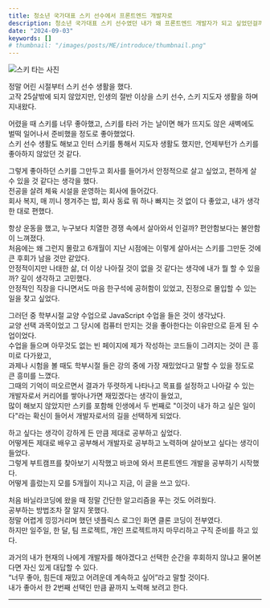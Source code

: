 ```yaml
---
title: 청소년 국가대표 스키 선수에서 프론트엔드 개발자로
description: 청소년 국가대표 스키 선수였던 내가 왜 프론트엔드 개발자가 되고 싶었던걸까?
date: "2024-09-03"
keywords: []
# thumbnail: "/images/posts/ME/introduce/thumbnail.png"
---
```


![스키 타는 사진](/images/posts/ME/introduce/ski.jpg)

정말 어린 시절부터 스키 선수 생활을 했다.  
고작 25살밖에 되지 않았지만, 인생의 절반 이상을 스키 선수, 스키 지도자 생활을 하며 지내왔다.  

어렸을 때 스키를 너무 좋아했고, 스키를 타러 가는 날이면 해가 뜨지도 않은 새벽에도 벌떡 일어나서 준비했을 정도로 좋아했었다.  
스키 선수 생활도 해보고 인터 스키를 통해서 지도자 생활도 했지만, 언제부턴가 스키를 좋아하지 않았던 것 같다.  

그렇게 좋아하던 스키를 그만두고 회사를 들어가서 안정적으로 살고 싶었고, 편하게 살 수 있을 것 같다는 생각을 했다.  
전공을 살려 체육 시설을 운영하는 회사에 들어갔다.  
회사 복지, 매 끼니 챙겨주는 밥, 회사 동료 뭐 하나 빠지는 것 없이 다 좋았고, 내가 생각한 대로 편했다.

항상 운동을 했고, 누구보다 치열한 경쟁 속에서 살아와서 인걸까? 편안함보다는 불안함이 느껴졌다.  
처음에는 왜 그런지 몰랐고 6개월이 지난 시점에는 이렇게 살아서는 스키를 그만둔 것에 큰 후회가 남을 것만 같았다.  
안정적이지만 나태한 삶, 더 이상 나아질 것이 없을 것 같다는 생각에 내가 뭘 할 수 있을까? 깊이 생각하고 고민했다.  
안정적인 직장을 다니면서도 마음 한구석에 공허함이 있었고, 진정으로 몰입할 수 있는 일을 찾고 싶었다.

그러던 중 학부시절 교양 수업으로 JavaScript 수업을 들은 것이 생각났다.  
교양 선택 과목이었고 그 당시에 컴퓨터 만지는 것을 좋아한다는 이유만으로 듣게 된 수업이었다.  
수업을 들으며 아무것도 없는 빈 페이지에 제가 작성하는 코드들이 그려지는 것이 큰 흥미로 다가왔고,  
과제나 시험을 볼 때도 학부시절 들은 강의 중에 가장 재밌었다고 말할 수 있을 정도로 큰 흥미를 느꼈다.  
그때의 기억이 떠오르면서 결과가 뚜렷하게 나타나고 목표를 설정하고 나아갈 수 있는 개발자로서 커리어를 쌓아나가면 재밌겠다는 생각이 들었고,  
많이 해보지 않았지만 스키를 포함해 인생에서 두 번째로 "이것이 내가 하고 싶은 일이다"라는 확신이 들어서 개발자로서의 길을 선택하게 되었다.

하고 싶다는 생각이 강하게 든 만큼 제대로 공부하고 싶었다.  
어떻게든 제대로 배우고 공부해서 개발자로 공부하고 노력하며 살아보고 싶다는 생각이 들었다.  
그렇게 부트캠프를 찾아보기 시작했고 바코에 와서 프론트엔드 개발을 공부하기 시작했다.  
어떻게 흘렀는지 모를 5개월이 지나고 지금, 이 글을 쓰고 있다.

처음 바닐라코딩에 왔을 때 정말 간단한 알고리즘을 푸는 것도 어려웠다.  
공부하는 방법조차 잘 알지 못했다.  
정말 어렵게 낑낑거리며 했던 넷플릭스 로그인 화면 클론 코딩이 전부였다.  
하지만 일주일, 한 달, 팀 프로젝트, 개인 프로젝트까지 마무리하고 구직 준비를 하고 있다.

과거의 내가 현재의 나에게 개발자를 해야겠다고 선택한 순간을 후회하지 않냐고 물어본다면 자신 있게 대답할 수 있다.  
“너무 좋아, 힘든데 재밌고 어려운데 계속하고 싶어”라고 말할 것이다.  
내가 좋아서 한 2번째 선택인 만큼 끝까지 노력해 보려고 한다.


---